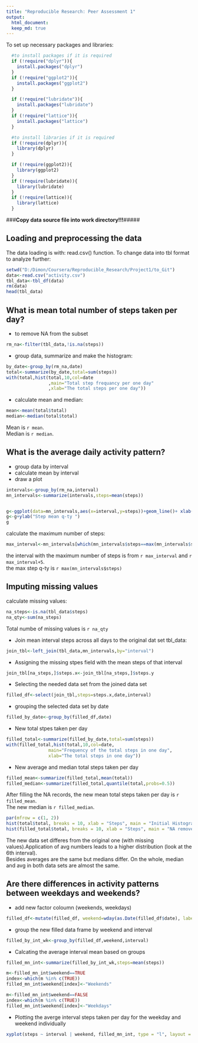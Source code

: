 ```yaml
---
title: "Reproducible Research: Peer Assessment 1"
output: 
  html_document:
  keep_md: true
---
```


To set up necessary packages and libraries:
```r
  #to install packages if it is required
  if (!require("dplyr")){
    install.packages("dplyr")
  }
  if (!require("ggplot2")){
    install.packages("ggplot2")
  }

  if (!require("lubridate")){
    install.packages("lubridate")
  }
  if (!require("lattice")){
    install.packages("lattice")
  }

  #to install libraries if it is required
  if (!require(dplyr)){
    library(dplyr)  
  }

  if (!require(ggplot2)){
    library(ggplot2)  
  }  
  if (!require(lubridate)){
    library(lubridate)
  }
  if (!require(lattice)){
    library(lattice)
  }


```

###**Copy data source file into work directory!!!**#####

## Loading and preprocessing the data

The data loading is with: read.csv() function.
To change data into tbl format to analyze further:

```r
setwd("D:/Dimon/Coursera/Reproducible_Research/Project1/to_Git")
data<-read.csv("activity.csv")
tbl_data<-tbl_df(data)
rm(data)
head(tbl_data)
```


## What is mean total number of steps taken per day?

- to remove NA from the subset
```r
rm_na<-filter(tbl_data,!is.na(steps))
```
- group data, summarize and make the histogram:
```r
by_date<-group_by(rm_na,date) 
total<-summarize(by_date,total=sum(steps))
with(total,hist(total,10,col=date
                ,main="Total step frequancy per one day"
                ,xlab="The total steps per one day"))

```

- calculate mean and median:

```r
mean<-mean(total$total)
median<-median(total$total)
```

Mean is `r mean`.    
Median is `r median`.

## What is the average daily activity pattern?
* group data by interval
* calculate mean by interval
* draw a plot
```r
intervals<-group_by(rm_na,interval)
mn_intervals<-summarize(intervals,steps=mean(steps))


g<-ggplot(data=mn_intervals,aes(x=interval,y=steps))+geom_line()+ xlab("Interval")
g<-g+ylab("Step mean q-ty ")
g
```

calculate the maximum number of steps:
```r
max_interval<-mn_intervals[which(mn_intervals$steps==max(mn_intervals$steps)),]$interval
```

the interval with the maximum number of steps is from `r max_interval` and `r max_interval+5`.  
the max step q-ty is `r max(mn_intervals$steps)`

## Imputing missing values

calculate missing values:
```r
na_steps<-is.na(tbl_data$steps)
na_qty<-sum(na_steps)
```
Total numbe of missing values is `r na_qty`

* Join mean interval steps across all days to the original dat set tbl_data:
```r
join_tbl<-left_join(tbl_data,mn_intervals,by="interval")
```

* Assigning the missing stpes field with the mean steps of that interval
```r
join_tbl[na_steps,]$steps.x<-join_tbl[na_steps,]$steps.y
```

* Selecting the needed data set from the joined data set
```r
filled_df<-select(join_tbl,steps=steps.x,date,interval)
```

* grouping the selected data set by date
```r
filled_by_date<-group_by(filled_df,date)
```
* New total stpes taken per day
```r
filled_total<-summarize(filled_by_date,total=sum(steps))
with(filled_total,hist(total,10,col=date,
                main="Frequency of the total steps in one day",
                xlab="The total steps in one day"))
```

* New average and median total steps taken per day
```r
filled_mean<-summarize(filled_total,mean(total))
filled_median<-summarize(filled_total,quantile(total,probs=0.5))
```
After filling the NA records, the new mean total steps taken per day is `r filled_mean`.  
The new median is `r filled_median`.  

```r

par(mfrow = c(1, 2))
hist(total$total, breaks = 10, xlab = "Steps", main = "Initial Histogram", ylim = c(0, 20))
hist(filled_total$total, breaks = 10, xlab = "Steps", main = "NA removed Histogram", ylim = c(0, 20))

```


The new data set differes from the original one (with missing values).Application of avg numbers leads to a higher distribution (look at the 6th interval).  
Besides averages are the same but medians differ. On the whole, median and avg in both data sets are almost the same.


## Are there differences in activity patterns between weekdays and weekends?

* add new factor coloumn (weekends, weekdays)
```r
filled_df<-mutate(filled_df, weekend=wday(as.Date(filled_df$date), label=TRUE) %in% c('Sat','Sun'))
```

* group the new filled data frame by weekend and interval
```r
filled_by_int_wk<-group_by(filled_df,weekend,interval)
```
* Calcating the average interval mean based on groups
```r
filled_mn_int<-summarize(filled_by_int_wk,steps=mean(steps))

m<-filled_mn_int$weekend==TRUE
index<-which(m %in% c(TRUE))
filled_mn_int$weekend[index]<-"Weekends"

m<-filled_mn_int$weekend==FALSE
index<-which(m %in% c(TRUE))
filled_mn_int$weekend[index]<-"Weekdays"

```
* Plotting the averge interval steps taken per day for the weekday and weekend individually
```r

xyplot(steps ~ interval | weekend, filled_mn_int, type = "l", layout = c(1, 2), ylab = "Number of Steps", xlab = "Interval", main = "Time Series for Weekend and Weekday Activity Patterns")
```
